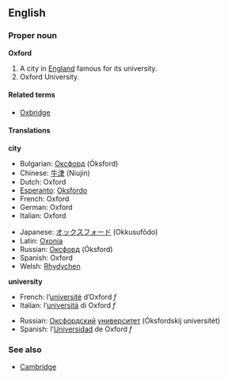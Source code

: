 ==English==
{{wikipedia}}
===Proper noun===
'''Oxford'''

# A city in [[England]] famous for its university.
# Oxford University.

====Related terms====
*[[Oxbridge]]

====Translations====
'''city'''
{{top}}
*Bulgarian: [[Оксфорд]] (Óksford) {{m}}
*Chinese: [[牛津]] (Niujin)
*Dutch: Oxford
*[[Esperanto]]: [[Oksfordo]]
*French: Oxford
*German: Oxford
*Italian: Oxford
{{mid}}
*Japanese: [[オックスフォード]] (Okkusufōdo)
*Latin: [[Oxonia]]
*Russian: [[Оксфорд]] (Óksford) {{m}}
*Spanish: Oxford
*Welsh: [[Rhydychen]]
{{bottom}}

'''university'''
{{top}}
*French: l’[[université]] d’Oxford ''f''
*Italian: l’[[università]] di Oxford ''f''
{{mid}}
*Russian: [[Оксфордский]] [[университет]] (Óksfordskij universitét) {{m}}
*Spanish: l’[[Universidad]] de Oxford ''f''
{{bottom}}

===See also===
*[[Cambridge]]